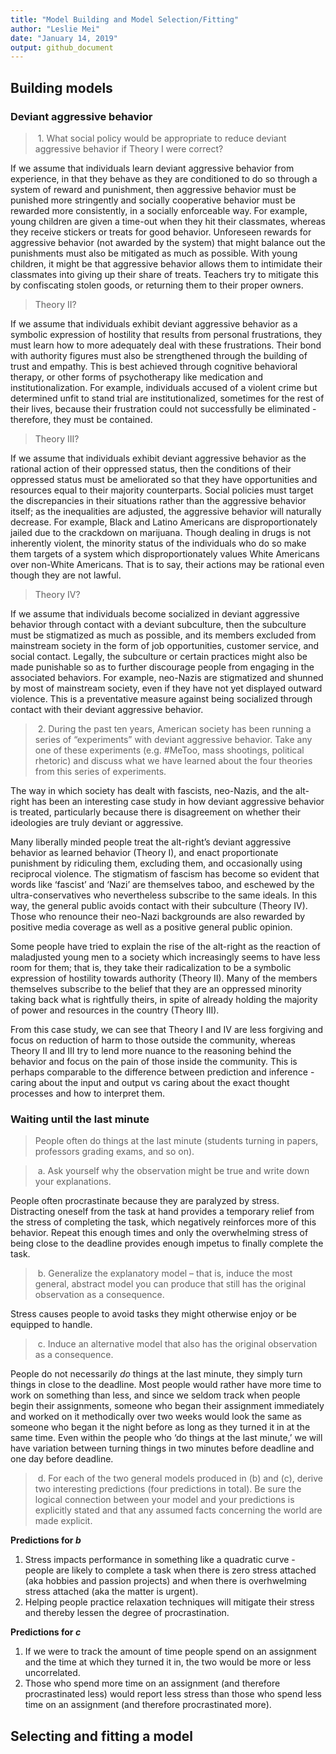 ```yaml
---
title: "Model Building and Model Selection/Fitting"
author: "Leslie Mei"
date: "January 14, 2019"
output: github_document
---
```


## Building models

### Deviant aggressive behavior
>\ 1\. What social policy would be appropriate to reduce deviant aggressive behavior if Theory I were correct?

If we assume that individuals learn deviant aggressive behavior from experience, in that they behave as they are conditioned to do so through a system of reward and punishment, then aggressive behavior must be punished more stringently and socially cooperative behavior must be rewarded more consistently, in a socially enforceable way. For example, young children are given a time-out when they hit their classmates, whereas they receive stickers or treats for good behavior. Unforeseen rewards for aggressive behavior (not awarded by the system) that might balance out the punishments must also be mitigated as much as possible. With young children, it might be that aggressive behavior allows them to intimidate their classmates into giving up their share of treats. Teachers try to mitigate this by confiscating stolen goods, or returning them to their proper owners.

>  Theory II?

If we assume that individuals exhibit deviant aggressive behavior as a symbolic expression of hostility that results from personal frustrations, they must learn how to more adequately deal with these frustrations. Their bond with authority figures must also be strengthened through the building of trust and empathy. This is best achieved through cognitive behavioral therapy, or other forms of psychotherapy like medication and institutionalization. For example, individuals accused of a violent crime but determined unfit to stand trial are institutionalized, sometimes for the rest of their lives, because their frustration could not successfully be eliminated - therefore, they must be contained.

>  Theory III?

If we assume that individuals exhibit deviant aggressive behavior as the rational action of their oppressed status, then the conditions of their oppressed status must be ameliorated so that they have opportunities and resources equal to their majority counterparts. Social policies must target the discrepancies in their situations rather than the aggressive behavior itself; as the inequalities are adjusted, the aggressive behavior will naturally decrease. For example, Black and Latino Americans are disproportionately jailed due to the crackdown on marijuana. Though dealing in drugs is not inherently violent, the minority status of the individuals who do so make them targets of a system which disproportionately values White Americans over non-White Americans. That is to say, their actions may be rational even though they are not lawful.

>  Theory IV?

If we assume that individuals become socialized in deviant aggressive behavior through contact with a deviant subculture, then the subculture must be stigmatized as much as possible, and its members excluded from mainstream society in the form of job opportunities, customer service, and social contact. Legally, the subculture or certain practices might also be made punishable so as to further discourage people from engaging in the associated behaviors. For example, neo-Nazis are stigmatized and shunned by most of mainstream society, even if they have not yet displayed outward violence. This is a preventative measure against being socialized through contact with their deviant aggressive behavior.

>\ 2\. During the past ten years, American society has been running a series of “experiments” with deviant aggressive behavior. Take any one of these experiments (e.g. #MeToo, mass shootings, political rhetoric) and discuss what we have learned about the four theories from this series of experiments.

The way in which society has dealt with fascists, neo-Nazis, and the alt-right has been an interesting case study in how deviant aggressive behavior is treated, particularly because there is disagreement on whether their ideologies are truly deviant or aggressive.

Many liberally minded people treat the alt-right's deviant aggressive behavior as learned behavior (Theory I), and enact proportionate punishment by ridiculing them, excluding them, and occasionally using reciprocal violence. The stigmatism of fascism has become so evident that words like 'fascist' and 'Nazi' are themselves taboo, and eschewed by the ultra-conservatives who nevertheless subscribe to the same ideals. In this way, the general public avoids contact with their subculture (Theory IV). Those who renounce their neo-Nazi backgrounds are also rewarded by positive media coverage as well as a positive general public opinion.

Some people have tried to explain the rise of the alt-right as the reaction of maladjusted young men to a society which increasingly seems to have less room for them; that is, they take their radicalization to be a symbolic expression of hostility towards authority (Theory II). Many of the members themselves subscribe to the belief that they are an oppressed minority taking back what is rightfully theirs, in spite of already holding the majority of power and resources in the country (Theory III).

From this case study, we can see that Theory I and IV are less forgiving and focus on reduction of harm to those outside the community, whereas Theory II and III try to lend more nuance to the reasoning behind the behavior and focus on the pain of those inside the community. This is perhaps comparable to the difference between prediction and inference - caring about the input and output vs caring about the exact thought processes and how to interpret them.

### Waiting until the last minute
> People often do things at the last minute (students turning in papers, professors grading exams, and so on).

>\ a\. Ask yourself why the observation might be true and write down your explanations.

People often procrastinate because they are paralyzed by stress. Distracting oneself from the task at hand provides a temporary relief from the stress of completing the task, which negatively reinforces more of this behavior. Repeat this enough times and only the overwhelming stress of being close to the deadline provides enough impetus to finally complete the task.

>\ b\. Generalize the explanatory model – that is, induce the most general, abstract model you can produce that still has the original observation as a consequence.

Stress causes people to avoid tasks they might otherwise enjoy or be equipped to handle.

>\ c\. Induce an alternative model that also has the original observation as a consequence.

People do not necessarily *do* things at the last minute, they simply turn things in close to the deadline. Most people would rather have more time to work on something than less, and since we seldom track when people begin their assignments, someone who began their assignment immediately and worked on it methodically over two weeks would look the same as someone who began it the night before as long as they turned it in at the same time. Even within the people who 'do things at the last minute,' we will have variation between turning things in two minutes before deadline and one day before deadline.

>\ d\. For each of the two general models produced in (b) and (c), derive two interesting predictions (four predictions in total). Be sure the logical connection between your model and your predictions is explicitly stated and that any assumed facts concerning the world are made explicit.

**Predictions for *b***

1. Stress impacts performance in something like a quadratic curve - people are likely to complete a task when there is zero stress attached (aka hobbies and passion projects) and when there is overhwelming stress attached (aka the matter is urgent).
2. Helping people practice relaxation techniques will mitigate their stress and thereby lessen the degree of procrastination.

**Predictions for *c***

1. If we were to track the amount of time people spend on an assignment and the time at which they turned it in, the two would be more or less uncorrelated.
2. Those who spend more time on an assignment (and therefore procrastinated less) would report less stress than those who spend less time on an assignment (and therefore procrastinated more).

## Selecting and fitting a model